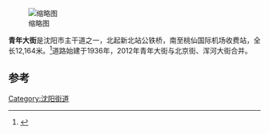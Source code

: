 {{Infobox China Road
|中文道路名称=青年大街
|道路方向=NS
|道路名称拼音=Qingnian Dajie
|道路属性=城市主干道
|道路总长度=12.164公里
|所在地区=[[沈阳市|沈阳市]]
|起点=新北站公铁桥
|终点=桃仙国际机场收费站
|道路命名日期=1957年
|道路旧名=南北干线<br>永昌西胡同
|道路动工日期=1936年
}}
[[File:沈阳市青年大街.jpg|缩略图]]

'''青年大街'''是沈阳市主干道之一，北起新北站公铁桥，南至桃仙国际机场收费站，全长12,164米。<ref>{{cite news|author=冯庆洋|title=沈阳青年大街将被抻长 北京街将成“历史”|url=http://liaoning.nen.com.cn/system/2012/09/07/010047138.shtml|accessdate=2014-07-25|newspaper=东北新闻网|date=2012-09-07}}</ref>道路始建于1936年，2012年青年大街与北京街、浑河大街合并。

==参考==
{{reflist}}

[[Category:沈阳街道|Category:沈阳街道]]
